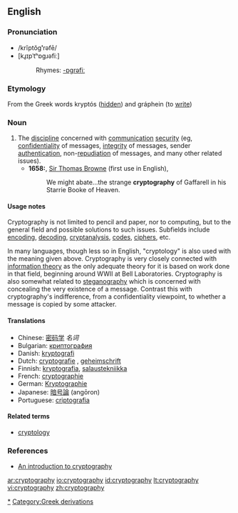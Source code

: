 ==English==
{{wikipedia}}

===Pronunciation===
*/krĭptŏg'''ʹ'''rəfē/
*[kɹ̥ɪpˈtʰɒgɹəfiː]
*:Rhymes: [[Rhymes:English:-ɒgrəfiː|-ɒgrəfiː]]

===Etymology===
From the Greek words kryptós ([[hidden]]) and gráphein (to [[write]])

===Noun===
{{en-noun|-}}

# The [[discipline]] concerned with [[communication]] [[security]] (eg, [[confidentiality]] of messages, [[integrity]] of messages, sender [[authentication]], non-[[repudiation]] of messages, and many other related issues). 
#* '''1658:''', [[w:Thomas Browne|Sir Thomas Browne]] (first use in English),
#*: We might abate...the strange '''cryptography''' of Gaffarell in his Starrie Booke of Heaven.

====Usage notes====
Cryptography is not limited to pencil and paper, nor to computing, but to the general field and possible solutions to such issues.  Subfields include [[encode|encoding]], [[decode|decoding]], [[cryptanalysis]], [[code]]s, [[cipher]]s, etc.

In many languages, though less so in English, "cryptology" is also used with the meaning given above. Cryptography is very closely connected with [[information theory]] as the only adequate theory for it is based on work done in that field, beginning around WWII at Bell Laboratories. Cryptography is also somewhat related to [[steganography]] which is concerned with concealing the very existence of a message. Contrast this with cryptography's indifference, from a confidentiality viewpoint, to whether a message is copied by some attacker.

====Translations====
*Chinese: [[密码学]] ''名词''
*Bulgarian: [[криптография]] {{f}}
*Danish: [[kryptografi]]
*Dutch: [[cryptografie]] {{n}}, [[geheimschrift]] {{f}}
*Finnish: [[kryptografia]], [[salaustekniikka]]
*French: [[cryptographie]] {{f}}
*German: [[Kryptographie]] {{f}}
*Japanese: [[暗号論]] (angōron)
*Portuguese: [[criptografia]] {{f}}

====Related terms====
* [[cryptology]]

===References===
* [http://www.cryptographyworld.com An introduction to cryptography]

[[Category:Cryptography|*]]
[[Category:Greek derivations]]

[[ar:cryptography]]
[[io:cryptography]]
[[id:cryptography]]
[[lt:cryptography]]
[[vi:cryptography]]
[[zh:cryptography]]